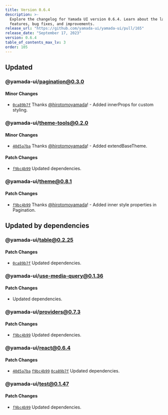 ```yaml
---
title: Version 0.6.4
description: >-
  Explore the changelog for Yamada UI version 0.6.4. Learn about the latest
  features, bug fixes, and improvements.
release_url: "https://github.com/yamada-ui/yamada-ui/pull/165"
release_date: "September 17, 2023"
version: 0.6.4
table_of_contents_max_lv: 3
order: 105
---
```


## Updated

### @yamada-ui/pagination@0.3.0

#### Minor Changes

- [`0ca89b7f`](https://github.com/hirotomoyamada/yamada-ui/commit/0ca89b7f7d0921846b67235e0cb4907c6abc9c3c) Thanks [@hirotomoyamada](https://github.com/hirotomoyamada)! - Added innerProps for custom styling.

### @yamada-ui/theme-tools@0.2.0

#### Minor Changes

- [`40d5a7ba`](https://github.com/hirotomoyamada/yamada-ui/commit/40d5a7ba1a574fbf83f17fcf4583c4df3d8202eb) Thanks [@hirotomoyamada](https://github.com/hirotomoyamada)! - Added extendBaseTheme.

#### Patch Changes

- [`f9bc4b99`](https://github.com/hirotomoyamada/yamada-ui/commit/f9bc4b99d95fd6669700a742f935e31848c82e57) Updated dependencies.

### @yamada-ui/theme@0.8.1

#### Patch Changes

- [`f9bc4b99`](https://github.com/hirotomoyamada/yamada-ui/commit/f9bc4b99d95fd6669700a742f935e31848c82e57) Thanks [@hirotomoyamada](https://github.com/hirotomoyamada)! - Added inner style properties in Pagination.

## Updated by dependencies

### @yamada-ui/table@0.2.25

#### Patch Changes

- [`0ca89b7f`](https://github.com/hirotomoyamada/yamada-ui/commit/0ca89b7f7d0921846b67235e0cb4907c6abc9c3c) Updated dependencies.

### @yamada-ui/use-media-query@0.1.36

#### Patch Changes

- Updated dependencies.

### @yamada-ui/providers@0.7.3

#### Patch Changes

- [`f9bc4b99`](https://github.com/hirotomoyamada/yamada-ui/commit/f9bc4b99d95fd6669700a742f935e31848c82e57) Updated dependencies.

### @yamada-ui/react@0.6.4

#### Patch Changes

- [`40d5a7ba`](https://github.com/hirotomoyamada/yamada-ui/commit/40d5a7ba1a574fbf83f17fcf4583c4df3d8202eb) [`f9bc4b99`](https://github.com/hirotomoyamada/yamada-ui/commit/f9bc4b99d95fd6669700a742f935e31848c82e57) [`0ca89b7f`](https://github.com/hirotomoyamada/yamada-ui/commit/0ca89b7f7d0921846b67235e0cb4907c6abc9c3c) Updated dependencies.

### @yamada-ui/test@0.1.47

#### Patch Changes

- [`f9bc4b99`](https://github.com/hirotomoyamada/yamada-ui/commit/f9bc4b99d95fd6669700a742f935e31848c82e57) Updated dependencies.

